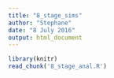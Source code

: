 ```yaml
---
title: "8_stage_sims"
author: "Stephane"
date: "8 July 2016"
output: html_document
---
```


```r
library(knitr)
read_chunk('8_stage_anal.R')
```

```r
```

```r
```

```r
```

```r
```

```r
```

```r
```

```r
```

```r
```

```r
```




